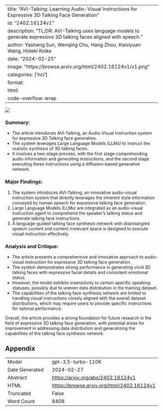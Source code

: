 
---
title: "AVI-Talking: Learning Audio-Visual Instructions for Expressive 3D Talking Face Generation"
id: "2402.16124v1"
description: "TL;DR: AVI-Talking uses language models to generate expressive 3D talking faces aligned with speech."
author: Yasheng Sun, Wenqing Chu, Hang Zhou, Kaisiyuan Wang, Hideki Koike
date: "2024-02-25"
image: "https://browse.arxiv.org/html/2402.16124v1/x1.png"
categories: ['hci']
format:
  html:
    code-overflow: wrap
---

![](https://browse.arxiv.org/html/2402.16124v1/x1.png)

### **Summary:**
- The article introduces AVI-Talking, an Audio-Visual Instruction system for expressive 3D Talking face generation.
- The system leverages Large Language Models (LLMs) to instruct the realistic synthesis of 3D talking faces.
- It involves a two-stage process, with the first stage comprehending audio information and generating instructions, and the second stage executing these instructions using a diffusion-based generative network.

### **Major Findings:**
1. The system introduces AVI-Talking, an innovative audio-visual instruction system that directly leverages the inherent style information conveyed by human speech for expressive talking face generation.
2. Large Language Models (LLMs) are integrated as an audio-visual instruction agent to comprehend the speaker’s talking status and generate talking face instructions.
3. A language-guided talking face synthesis network with disentangled speech content and content irrelevant space is designed to execute visual instruction effectively.

### **Analysis and Critique:**
- The article presents a comprehensive and innovative approach to audio-visual instruction for expressive 3D talking face generation.
- The system demonstrates strong performance in generating vivid 3D talking faces with expressive facial details and consistent emotional status.
- However, the model exhibits insensitivity to certain specific speaking statuses, possibly due to uneven data distribution in the training dataset.
- The capabilities of the talking face synthesis network are limited to handling visual instructions closely aligned with the overall dataset distributions, which may require users to provide specific instructions for optimal performance.

Overall, the article provides a strong foundation for future research in the field of expressive 3D talking face generation, with potential areas for improvement in addressing data distribution and generalizing the capabilities of the talking face synthesis network.

## Appendix

|          |          |
|----------|----------|
| Model     | gpt-3.5-turbo-1106       |
| Date Generated     | 2024-02-27       |
| Abstract | [https://arxiv.org/abs/2402.16124v1](https://arxiv.org/abs/2402.16124v1)        |
| HTML     | [https://browse.arxiv.org/html/2402.16124v1](https://browse.arxiv.org/html/2402.16124v1)       |
| Truncated       | False       |
| Word Count       | 8408       |